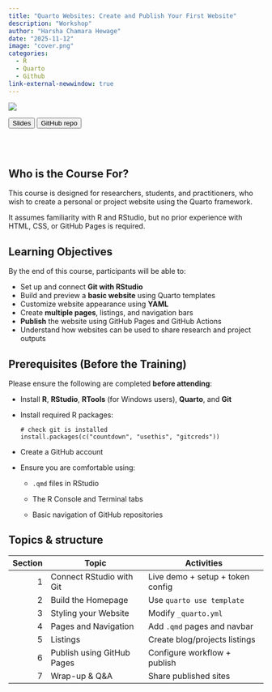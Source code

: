 ```yaml
---
title: "Quarto Websites: Create and Publish Your First Website"
description: "Workshop"
author: "Harsha Chamara Hewage"
date: "2025-11-12"
image: "cover.png"
categories:
  - R
  - Quarto
  - Github
link-external-newwindow: true
---
```


![](cover.png){fig-align="center"}

<link rel="stylesheet" href="https://cdnjs.cloudflare.com/ajax/libs/font-awesome/6.0.0-beta3/css/all.min.css">


<button id="journal-article-btn" 
        onclick="window.open('slides/quarto_website.html', '_blank')">
  <i class="fas fa-bookmark"></i> Slides
</button>

<button id="github-repo-btn" onclick="window.open('https://github.com/chamara7h/quarto_website_template', '_blank');">
  <i class="fab fa-github"></i> GitHub repo
</button>


<br>
<br>

## Who is the Course For?

This course is designed for researchers, students, and practitioners, who wish to create a personal or project website using the Quarto framework.

It assumes familiarity with R and RStudio, but no prior experience with HTML, CSS, or GitHub Pages is required.

## Learning Objectives

By the end of this course, participants will be able to:

- Set up and connect **Git with RStudio**
- Build and preview a **basic website** using Quarto templates
- Customize website appearance using **YAML**
- Create **multiple pages**, listings, and navigation bars
- **Publish** the website using GitHub Pages and GitHub Actions
- Understand how websites can be used to share research and project outputs


## Prerequisites (Before the Training)

Please ensure the following are completed **before attending**:

- Install **R**, **RStudio**, **RTools** (for Windows users), **Quarto**, and **Git**
- Install required R packages:

  ``` .default
  # check git is installed
  install.packages(c("countdown", "usethis", "gitcreds"))
  ```
    
- Create a GitHub account

- Ensure you are comfortable using:

  - `.qmd` files in RStudio

  - The R Console and Terminal tabs

  - Basic navigation of GitHub repositories
  
## Topics & structure
  
 | Section | Topic                      | Activities                       |
| ------: | -------------------------- | -------------------------------- |
|       1 | Connect RStudio with Git   | Live demo + setup + token config |
|       2 | Build the Homepage         | Use `quarto use template`        |
|       3 | Styling your Website       | Modify `_quarto.yml`             |
|       4 | Pages and Navigation       | Add `.qmd` pages and navbar      |
|       5 | Listings                   | Create blog/projects listings    |
|       6 | Publish using GitHub Pages | Configure workflow + publish     |
|       7 | Wrap-up & Q&A              | Share published sites            |
 
  
  
  
  
  
